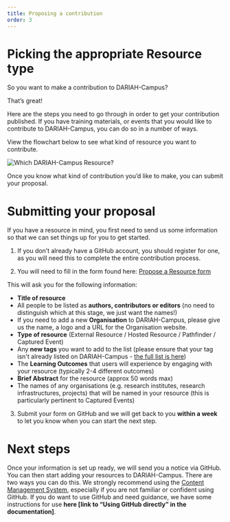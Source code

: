 ```yaml
---
title: Proposing a contribution
order: 3
---
```


# Picking the appropriate Resource type

So you want to make a contribution to DARIAH-Campus?

That’s great!

Here are the steps you need to go through in order to get your contribution published. If you have training materials, or events that you would like to contribute to DARIAH-Campus, you can do so in a number of ways.

View the flowchart below to see what kind of resource you want to contribute.

![Which DARIAH-Campus Resource?](images/DC_Which_DARIAH-Campus_Resource.png)

Once you know what kind of contribution you’d like to make, you can submit your proposal.

# Submitting your proposal

If you have a resource in mind, you first need to send us some information so that we can set things up for you to get started.

1.	If you don’t already have a GitHub account, you should register for one, as you will need this to complete the entire contribution process.

2.	You will need to fill in the form found here: [Propose a Resource form](https://github.com/DARIAH-ERIC/dariah-campus/issues/new?assignees=ttasovac%2CVickyGarnett&labels=new+resource&template=propose_resource.yml&title=%5Bnew+resource%5D%3A+)

This will ask you for the following information:
* **Title of resource**
* All people to be listed as **authors, contributors or editors** (no need to distinguish which at this stage, we just want the names!)
* If you need to add a new **Organisation** to DARIAH-Campus, please give us the name, a logo and a URL for the Organisation website.
* **Type of resource** (External Resource / Hosted Resource / Pathfinder / Captured Event)
* Any **new tags** you want to add to the list (please ensure that your tag isn't already listed on DARIAH-Campus - [the full list is here](/tags))
* The **Learning Outcomes** that users will experience by engaging with your resource (typically 2-4 different outcomes)
* **Brief Abstract** for the resource (approx 50 words max)
* The names of any organisations (e.g. research institutes, research infrastructures, projects) that will be named in your resource (this is particularly pertinent to Captured Events)

3.	Submit your form on GitHub and we will get back to you **within a week** to let you know when you can start the next step.

# Next steps
Once your information is set up ready, we will send you a notice via GitHub.  You can then start adding your resources to DARIAH-Campus.  There are two ways you can do this.  We strongly recommend using the [Content Management System](https://dariah-campus-six.vercel.app/docs/using-the-content-management-system), especially if you are not familiar or confident using GitHub.  If you do want to use GitHub and need guidance, we have some instructions for use **here [link to “Using GitHub directly” in the documentation]**.
